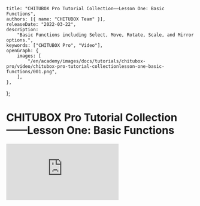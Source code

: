 	title: "CHITUBOX Pro Tutorial Collection——Lesson One: Basic Functions",
	authors: [{ name: "CHITUBOX Team" }],
	releaseDate: "2022-03-22",
	description:
		"Basic Functions including Select, Move, Rotate, Scale, and Mirror options.",
	keywords: ["CHITUBOX Pro", "Video"],
	openGraph: {
		images: [
			"/en/academy/images/docs/tutorials/chitubox-pro/video/chitubox-pro-tutorial-collectionlesson-one-basic-functions/001.png",
		],
	},
};

# CHITUBOX Pro Tutorial Collection——Lesson One: Basic Functions

<YouTubeVideoContainer>
	<iframe
		src="https://www.youtube.com/embed/QjS-_YM6Y2Q"
		scrolling="no"
		border="0"
		frameborder="no"
		framespacing="0"
		allowfullscreen="true"
	></iframe>
</YouTubeVideoContainer>
